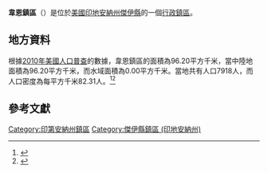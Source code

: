 {{noteTA
|G1=USState
|G2=地名
|G3=Unit
}}
{{Infobox settlement
|official_name            = 韋恩鎮區
|native_name = Wayne Township
|settlement_type          = [[行政鎮區|行政鎮區]]
|image_skyline            = 
|imagesize                = 
|image_map                = Map highlighting Wayne Township, Jay County, Indiana.svg
|mapsize                  = 250px
|pushpin_map  =USA Indiana
|pushpin_label = 韋恩鎮區
|pushpin_label_position   = top
|pushpin_map_caption      = 韋恩鎮區在印地安納州的位置
|subdivision_type         = [[世界政區索引|國家]]
|subdivision_type1        = [[美国州份|州份]]
|subdivision_type2        = [[印地安納州行政区划|縣]]
|subdivision_name         = [[美国|美国]]
|subdivision_name1        = [[印地安納州|印地安納州]]
|subdivision_name2        = [[傑伊縣_(印地安納州)|傑伊縣]]
|elevation_ft             = 902
|elevation_m              = 275
|timezone                 = [[北美东部時區|北美东部時區]]
|area_total_km2           = 96.20
|area_land_km2            = 96.20
|area_water_km2           = 0.00
|area_total_sq_mi         = 
|area_land_sq_mi          = 
|area_water_sq_mi         = 
|population_as_of         = [[2010年美國人口普查|2010]]
|population_footnotes     = 
|population_total         = 7918
|population_density_km2   = auto
|population_density_sq_mi = auto
|utc_offset               = -5
|coordinates              = {{coord|40|26|10|N|84|57|35|W|type:city_region:US-AL_source:GNS-enwiki|display=inline,title}}
| coor_pinpoint           = 
| coordinates_footnotes   = 
|timezone_DST             = EDT
|utc_offset_DST           = -4
|postal_code_type         = [[美國郵區編號|郵區編號]]
|postal_code              = 
|area_code                = {{link-en|电话区号317|Area code 317|317}}
|blank_name = [[地名信息系统|GNIS ID]]
|blank_info = 454033
}}
'''韋恩鎮區'''（{{lang-en|Wayne Township}}）是位於[[美國|美國]][[印地安納州|印地安納州]][[傑伊縣_(印地安納州)|傑伊縣]]的一個[[行政鎮區|行政鎮區]]。

== 地方資料 ==
根據[[2010年美國人口普查|2010年美國人口普查]]的數據，韋恩鎮區的面積為96.20平方千米，當中陸地面積為96.20平方千米，而水域面積為0.00平方千米。當地共有人口7918人，而人口密度為每平方千米82.31人。<ref name="GR8">{{cite web|url=http://factfinder2.census.gov|publisher=[[美国人口调查局|美国人口调查局]]|accessdate=2011-05-14|title=American FactFinder|archive-date=2013-09-11|archive-url=https://web.archive.org/web/20130911234518/http://factfinder2.census.gov/|dead-url=no}}</ref><ref>{{cite web|url=https://www.citypopulation.de/en/usa/illinois/admin/|title=USA: Illinois (Counties and Townships) - City Population|access-date=2020-07-27|archive-date=2020-04-22|archive-url=https://web.archive.org/web/20200422090607/https://www.citypopulation.de/en/usa/illinois/admin/|dead-url=no}}</ref>

== 參考文獻 ==
{{reflist}}

{{傑伊縣 (印地安納州)}}

{{DEFAULTSORT:Wayne Township}}
[[Category:印第安納州鎮區|Category:印第安納州鎮區]]
[[Category:傑伊縣鎮區_(印地安納州)|Category:傑伊縣鎮區 (印地安納州)]]

{{Indiana-geo-stub}}